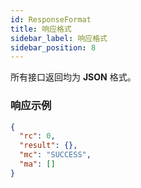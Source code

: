 ```yaml
---
id: ResponseFormat
title: 响应格式
sidebar_label: 响应格式
sidebar_position: 8
---
```


所有接口返回均为 **JSON** 格式。

### 响应示例

```json title="响应"
{
  "rc": 0,
  "result": {},
  "mc": "SUCCESS",
  "ma": []
}
```